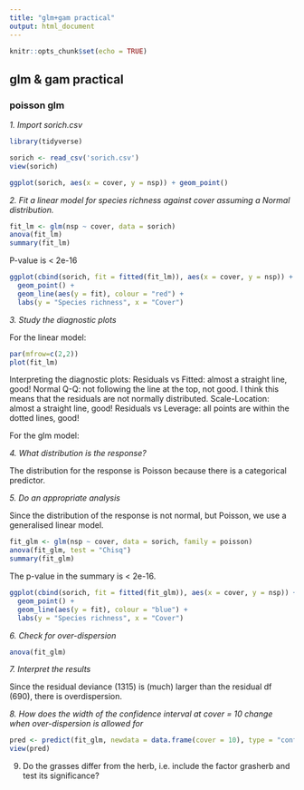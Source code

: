 ```yaml
---
title: "glm+gam practical"
output: html_document
---
```


```r
knitr::opts_chunk$set(echo = TRUE)
```

## glm & gam practical

### poisson glm

*1. Import sorich.csv*

```r
library(tidyverse)

sorich <- read_csv('sorich.csv')
view(sorich)

ggplot(sorich, aes(x = cover, y = nsp)) + geom_point()

```

*2. Fit a linear model for species richness against cover assuming a Normal distribution. *

``` r

fit_lm <- glm(nsp ~ cover, data = sorich)
anova(fit_lm)
summary(fit_lm)

```

P-value is < 2e-16

``` r

ggplot(cbind(sorich, fit = fitted(fit_lm)), aes(x = cover, y = nsp)) + 
  geom_point() + 
  geom_line(aes(y = fit), colour = "red") +
  labs(y = "Species richness", x = "Cover")

```

*3. Study the diagnostic plots*

For the linear model:

``` r

par(mfrow=c(2,2))
plot(fit_lm)

```

Interpreting the diagnostic plots:
Residuals vs Fitted: almost a straight line, good!
Normal Q-Q: not following the line at the top, not good. I think this means that the residuals are not normally distributed. 
Scale-Location: almost a straight line, good!
Residuals vs Leverage: all points are within the dotted lines, good!

For the glm model:



*4. What distribution is the response?*

The distribution for the response is Poisson because there is a categorical predictor. 

*5. Do an appropriate analysis*

Since the distribution of the response is not normal, but Poisson, we use a generalised linear model. 

``` r

fit_glm <- glm(nsp ~ cover, data = sorich, family = poisson)
anova(fit_glm, test = "Chisq")
summary(fit_glm)

```

The p-value in the summary is < 2e-16. 

``` r

ggplot(cbind(sorich, fit = fitted(fit_glm)), aes(x = cover, y = nsp)) + 
  geom_point() + 
  geom_line(aes(y = fit), colour = "blue") +
  labs(y = "Species richness", x = "Cover")

```

*6. Check for over-dispersion*

``` r

anova(fit_glm)

```

*7. Interpret the results*

Since the residual deviance (1315) is (much) larger than the residual df (690), there is overdispersion. 

*8. How does the width of the confidence interval at cover = 10 change when over-dispersion is allowed for*

``` r

pred <- predict(fit_glm, newdata = data.frame(cover = 10), type = "confidence interval")
view(pred)

```



9. Do the grasses differ from the herb, i.e. include the factor grasherb and test its significance?